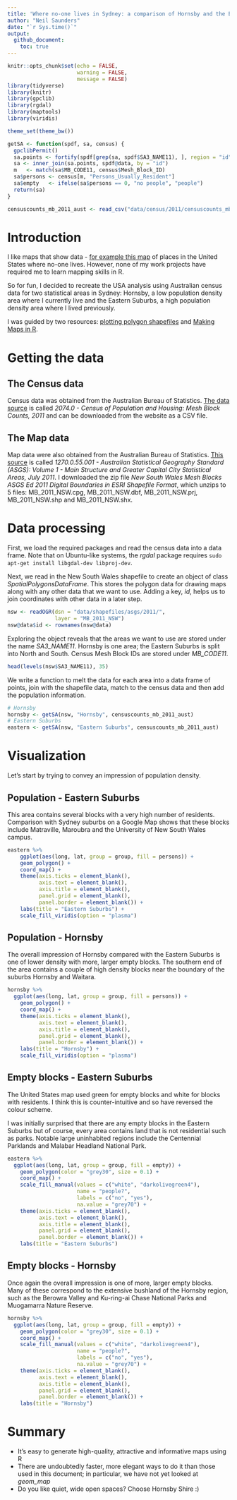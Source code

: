 ```yaml
---
title: 'Where no-one lives in Sydney: a comparison of Hornsby and the Eastern Suburbs'
author: "Neil Saunders"
date: "`r Sys.time()`"
output:
  github_document:
    toc: true
---
```


```r
knitr::opts_chunk$set(echo = FALSE,
                      warning = FALSE,
                      message = FALSE)
library(tidyverse)
library(knitr)
library(gpclib)
library(rgdal)
library(maptools)
library(viridis)

theme_set(theme_bw())

getSA <- function(spdf, sa, census) {
  gpclibPermit()
  sa.points <- fortify(spdf[grep(sa, spdf$SA3_NAME11), ], region = "id")
  sa <- inner_join(sa.points, spdf@data, by = "id")
  m   <- match(sa$MB_CODE11, census$Mesh_Block_ID)
  sa$persons <- census[m, "Persons_Usually_Resident"]
  sa$empty   <- ifelse(sa$persons == 0, "no people", "people")
  return(sa)
}

censuscounts_mb_2011_aust <- read_csv("data/census/2011/censuscounts_mb_2011_aust.csv")
```

# Introduction
I like maps that show data - [for example this map](http://gothamist.com/2014/04/17/heres_a_map_of_the_places_in_the_us.php) of places in the United States where no-one lives. However, none of my work projects have required me to learn mapping skills in R.

So for fun, I decided to recreate the USA analysis using Australian census data for two statistical areas in Sydney: Hornsby, a low population density area where I currently live and the Eastern Suburbs, a high population density area where I lived previously.

I was guided by two resources: [plotting polygon shapefiles](https://github.com/hadley/ggplot2/wiki/plotting-polygon-shapefiles) and [Making Maps in R](http://www.kevjohnson.org/making-maps-in-r/).

# Getting the data

## The Census data
Census data was obtained from the Australian Bureau of Statistics. [The data source](http://www.abs.gov.au/AUSSTATS/abs@.nsf/DetailsPage/2074.02011?OpenDocument) is called _2074.0 - Census of Population and Housing: Mesh Block Counts, 2011_ and can be downloaded from the website as a CSV file.

## The Map data
Map data were also obtained from the Australian Bureau of Statistics. [This source](http://www.abs.gov.au/AUSSTATS/abs@.nsf/DetailsPage/1270.0.55.001July%202011?OpenDocument) is called _1270.0.55.001 - Australian Statistical Geography Standard (ASGS): Volume 1 - Main Structure and Greater Capital City Statistical Areas, July 2011_. I downloaded the zip file _New South Wales Mesh Blocks ASGS Ed 2011 Digital Boundaries in ESRI Shapefile Format_, which unzips to 5 files: MB\_2011\_NSW.cpg, MB\_2011\_NSW.dbf, MB\_2011\_NSW.prj, MB\_2011\_NSW.shp and MB\_2011\_NSW.shx.

# Data processing
First, we load the required packages and read the census data into a data frame. Note that on Ubuntu-like systems, the _rgdal_ package requires `sudo apt-get install libgdal-dev libproj-dev`.

Next, we read in the New South Wales shapefile to create an object of class _SpatialPolygonsDataFrame_. This stores the polygon data for drawing maps along with any other data that we want to use. Adding a key, _id_, helps us to join coordinates with other data in a later step.

```r
nsw <- readOGR(dsn = "data/shapefiles/asgs/2011/", 
               layer = "MB_2011_NSW")
nsw@data$id <- rownames(nsw@data)
```

Exploring the object reveals that the areas we want to use are stored under the name _SA3\_NAME11_. Hornsby is one area; the Eastern Suburbs is split into North and South. Census Mesh Block IDs are stored under _MB\_CODE11_.

```r
head(levels(nsw$SA3_NAME11), 35)
```

We write a function to melt the data for each area into a data frame of points, join with the shapefile data, match to the census data and then add the population information.

```r
# Hornsby
hornsby <- getSA(nsw, "Hornsby", censuscounts_mb_2011_aust)
# Eastern Suburbs
eastern <- getSA(nsw, "Eastern Suburbs", censuscounts_mb_2011_aust)
```

# Visualization
Let's start by trying to convey an impression of population density.

## Population - Eastern Suburbs
This area contains several blocks with a very high number of residents. Comparison with Sydney suburbs on a Google Map shows that these blocks include Matraville, Maroubra and the University of New South Wales campus.

```r
eastern %>%
    ggplot(aes(long, lat, group = group, fill = persons)) + 
    geom_polygon() + 
    coord_map() + 
    theme(axis.ticks = element_blank(), 
          axis.text = element_blank(), 
          axis.title = element_blank(), 
          panel.grid = element_blank(), 
          panel.border = element_blank()) + 
    labs(title = "Eastern Suburbs") + 
    scale_fill_viridis(option = "plasma")
```

## Population - Hornsby
The overall impression of Hornsby compared with the Eastern Suburbs is one of lower density with more, larger empty blocks. The southern end of the area contains a couple of high density blocks near the boundary of the suburbs Hornsby and Waitara.

```r
hornsby %>%
  ggplot(aes(long, lat, group = group, fill = persons)) + 
    geom_polygon() + 
    coord_map() + 
    theme(axis.ticks = element_blank(), 
          axis.text = element_blank(), 
          axis.title = element_blank(), 
          panel.grid = element_blank(), 
          panel.border = element_blank()) + 
    labs(title = "Hornsby") + 
    scale_fill_viridis(option = "plasma")
```

## Empty blocks - Eastern Suburbs
The United States map used green for empty blocks and white for blocks with residents. I think this is counter-intuitive and so have reversed the colour scheme.

I was initially surprised that there are any empty blocks in the Eastern Suburbs but of course, every area contains land that is not residential such as parks. Notable large uninhabited regions include the Centennial Parklands and Malabar Headland National Park.

```r
eastern %>%
  ggplot(aes(long, lat, group = group, fill = empty)) + 
    geom_polygon(color = "grey30", size = 0.1) + 
    coord_map() + 
    scale_fill_manual(values = c("white", "darkolivegreen4"), 
                      name = "people?", 
                      labels = c("no", "yes"),
                      na.value = "grey70") + 
    theme(axis.ticks = element_blank(), 
          axis.text = element_blank(), 
          axis.title = element_blank(), 
          panel.grid = element_blank(), 
          panel.border = element_blank()) + 
    labs(title = "Eastern Suburbs")
```

## Empty blocks - Hornsby
Once again the overall impression is one of more, larger empty blocks. Many of these correspond to the extensive bushland of the Hornsby region, such as the Berowra Valley and Ku-ring-ai Chase National Parks and Muogamarra Nature Reserve.

```r
hornsby %>%
  ggplot(aes(long, lat, group = group, fill = empty)) + 
    geom_polygon(color = "grey30", size = 0.1) + 
    coord_map() + 
    scale_fill_manual(values = c("white", "darkolivegreen4"), 
                      name = "people?", 
                      labels = c("no", "yes"),
                      na.value = "grey70") + 
    theme(axis.ticks = element_blank(), 
          axis.text = element_blank(), 
          axis.title = element_blank(), 
          panel.grid = element_blank(), 
          panel.border = element_blank()) + 
    labs(title = "Hornsby")
```

# Summary

- It's easy to generate high-quality, attractive and informative maps using R
- There are undoubtedly faster, more elegant ways to do it than those used in this document; in particular, we have not yet looked at _geom\_map_
- Do you like quiet, wide open spaces? Choose Hornsby Shire :)
